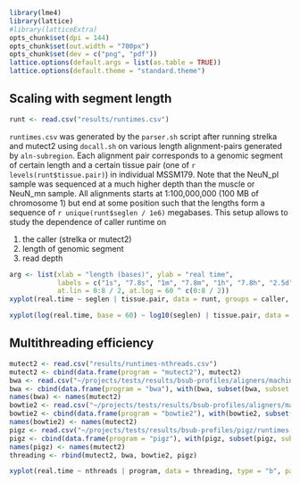 ```r
library(lme4)
library(lattice)
#library(latticeExtra)
opts_chunk$set(dpi = 144)
opts_chunk$set(out.width = "700px")
opts_chunk$set(dev = c("png", "pdf"))
lattice.options(default.args = list(as.table = TRUE))
lattice.options(default.theme = "standard.theme")
```

## Scaling with segment length

```r
runt <- read.csv("results/runtimes.csv")
```

`runtimes.csv` was generated by the `parser.sh` script after running strelka and mutect2 using `docall.sh` on various length alignment-pairs generated by `aln-subregion`.  Each alignment pair corresponds to a genomic segment of certain length and a certain tissue pair (one of `r levels(runt$tissue.pair)`) in individual MSSM179.  Note that the NeuN_pl sample was sequenced at a much higher depth than the muscle or NeuN_mn sample.   All alignments starts at 1:100,000,000 (100 MB of chromosome 1) but end at some position such that the lengths form a sequence of `r unique(runt$seglen / 1e6)` megabases.  This setup allows to study the dependence of caller runtime on

1. the caller (strelka or mutect2)
1. length of genomic segment
1. read depth

```r
arg <- list(xlab = "length (bases)", ylab = "real time",
            labels = c("1s", "7.8s", "1m", "7.8m", "1h", "7.8h", "2.5d", "2.8w", "5m"),
            at.lin = 0:8 / 2, at.log = 60 ^ c(0:8 / 2))
xyplot(real.time ~ seglen | tissue.pair, data = runt, groups = caller, subset = tissue.pair != "NeuN_mn-NeuN_pl", type = "b", xlab = arg$xlab, ylab = paste(arg$ylab, "(s)"), par.settings = list(superpose.line = list(lty = 2)), grid = TRUE, auto.key = list(text = c("mutect2", "strelka")))
```

```r
xyplot(log(real.time, base = 60) ~ log10(seglen) | tissue.pair, data = runt, groups = caller, subset = tissue.pair != "NeuN_mn-NeuN_pl", type = c("p", "r"), xlab = arg$xlab, ylab = arg$ylab, grid = TRUE, auto.key = list(text = c("mutect2", "strelka")), xlim = c(5.5, log10(3e9)), ylim = c(1, 3.5), scales = list(y = list(at = arg$at.lin, labels = arg$labels)))
```

## Multithreading efficiency

```r
mutect2 <- read.csv("results/runtimes-nthreads.csv")
mutect2 <- cbind(data.frame(program = "mutect2"), mutect2)
bwa <- read.csv("~/projects/tests/results/bsub-profiles/aligners/machine-nproc-ptile.csv")
bwa <- cbind(data.frame(program = "bwa"), with(bwa, subset(bwa, subset = machine == "mothra" & size == "medium" & aligner == "bwa" & nproc == ptile, select = c("nproc", "real.time"))))
names(bwa) <- names(mutect2)
bowtie2 <- read.csv("~/projects/tests/results/bsub-profiles/aligners/machine-nproc-ptile.csv")
bowtie2 <- cbind(data.frame(program = "bowtie2"), with(bowtie2, subset(bowtie2, subset = machine == "mothra" & size == "medium" & aligner == "bowtie2" & nproc == ptile, select = c("nproc", "real.time"))))
names(bowtie2) <- names(mutect2)
pigz <- read.csv("~/projects/tests/results/bsub-profiles/pigz/runtimes-pigz-NA.csv")
pigz <- cbind(data.frame(program = "pigz"), with(pigz, subset(pigz, subset = machine == "manda" & size == "large", select = c("ptile", "realtime"))))
names(pigz) <- names(mutect2)
threading <- rbind(mutect2, bwa, bowtie2, pigz)
```

```r
xyplot(real.time ~ nthreads | program, data = threading, type = "b", par.settings = list(plot.line = list(lty = 2)), scales = list(y = list(relation = "free")), xlim = c(0.5, 8.5), ylim = list(c(0, 2800), c(0, 1100), c(0, 1100), c(0, 2500)), panel = function(...) { panel.xyplot(...); panel.abline(h=0, lty = "dotted") }, xlab = "threads", ylab = "real time (s)")
```
